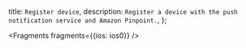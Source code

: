   title: `Register device`,
  description: `Register a device with the push notification service and Amazon Pinpoint.`,
};


<Fragments fragments={{ios: ios0}} />
